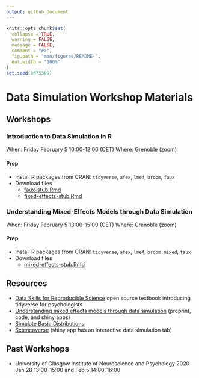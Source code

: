 ```yaml
---
output: github_document
---
```


```r
knitr::opts_chunk$set(
  collapse = TRUE,
  warning = FALSE,
  message = FALSE,
  comment = "#>",
  fig.path = "man/figures/README-",
  out.width = "100%"
)
set.seed(8675309)
```

# Data Simulation Workshop Materials

## Workshops

### Introduction to Data Simulation in R

When: Friday February 5 10:00-12:00 (CET)
Where: Grenoble (zoom)

#### Prep

* Install R packages from CRAN: `tidyverse`, `afex`, `lme4`, `broom`, `faux`
* Download files
    - [faux-stub.Rmd](https://raw.githubusercontent.com/debruine/data-sim-workshops/master/inst/stubs/faux-stub.Rmd)
    - [fixed-effects-stub.Rmd](https://raw.githubusercontent.com/debruine/data-sim-workshops/master/inst/stubs/fixed-effects-stub.Rmd)

### Understanding Mixed-Effects Models through Data Simulation

When: Friday February 5 13:00-15:00 (CET)
Where: Grenoble (zoom)

#### Prep

* Install R packages from CRAN: `tidyverse`, `afex`, `lme4`, `broom.mixed`, `faux`
* Download files
    - [mixed-effects-stub.Rmd](https://raw.githubusercontent.com/debruine/data-sim-workshops/master/inst/stubs/mixed-effects-stub.Rmd)

## Resources

* [Data Skills for Reproducible Science](https://psyteachr.github.io/msc-data-skills/) open source textbook introducing tidyverse for psychologists
* [Understanding mixed effects models through data simulation](https://osf.io/3cz2e/) (preprint, code, and shiny apps) 
* [Simulate Basic Distributions](https://shiny.psy.gla.ac.uk/debruine/simulate/)
* [Scienceverse](http://shiny.ieis.tue.nl/scienceverse/) (shiny app has an interactive data simulation tab)

## Past Workshops

* University of Glasgow
    Institute of Neuroscience and Psychology 
    2020 Jan 28 13:00-15:00 and Feb 5 14:00-16:00 

